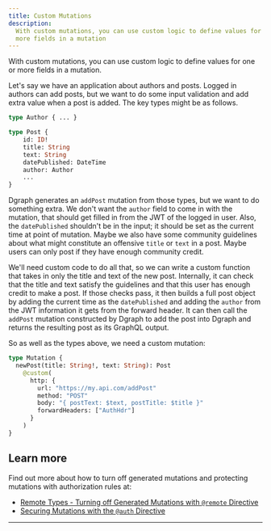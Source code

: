 ```yaml
---
title: Custom Mutations
description:
  With custom mutations, you can use custom logic to define values for one or
  more fields in a mutation
---
```


With custom mutations, you can use custom logic to define values for one or more
fields in a mutation.

Let's say we have an application about authors and posts. Logged in authors can
add posts, but we want to do some input validation and add extra value when a
post is added. The key types might be as follows.

```graphql
type Author { ... }

type Post {
    id: ID!
    title: String
    text: String
    datePublished: DateTime
    author: Author
    ...
}
```

Dgraph generates an `addPost` mutation from those types, but we want to do
something extra. We don't want the `author` field to come in with the mutation,
that should get filled in from the JWT of the logged in user. Also, the
`datePublished` shouldn't be in the input; it should be set as the current time
at point of mutation. Maybe we also have some community guidelines about what
might constitute an offensive `title` or `text` in a post. Maybe users can only
post if they have enough community credit.

We'll need custom code to do all that, so we can write a custom function that
takes in only the title and text of the new post. Internally, it can check that
the title and text satisfy the guidelines and that this user has enough credit
to make a post. If those checks pass, it then builds a full post object by
adding the current time as the `datePublished` and adding the `author` from the
JWT information it gets from the forward header. It can then call the `addPost`
mutation constructed by Dgraph to add the post into Dgraph and returns the
resulting post as its GraphQL output.

So as well as the types above, we need a custom mutation:

```graphql
type Mutation {
  newPost(title: String!, text: String): Post
    @custom(
      http: {
        url: "https://my.api.com/addPost"
        method: "POST"
        body: "{ postText: $text, postTitle: $title }"
        forwardHeaders: ["AuthHdr"]
      }
    )
}
```

## Learn more

Find out more about how to turn off generated mutations and protecting mutations
with authorization rules at:

- [Remote Types - Turning off Generated Mutations with `@remote` Directive](./directive/#remote-types)
- [Securing Mutations with the `@auth` Directive](./graphql/security/mutations.md)

---
